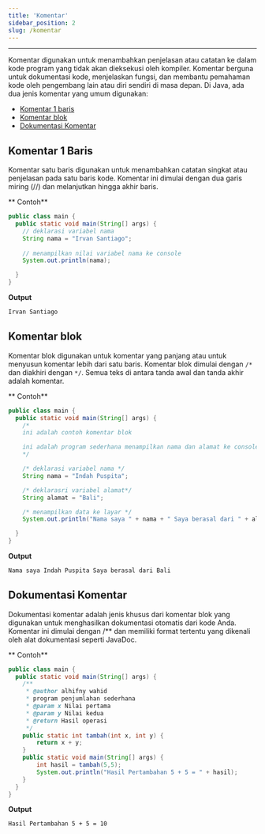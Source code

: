 ```yaml
---
title: 'Komentar'
sidebar_position: 2
slug: /komentar
---
```


<hr />

Komentar digunakan untuk menambahkan penjelasan atau catatan ke dalam kode program yang tidak akan dieksekusi oleh kompiler. Komentar berguna untuk dokumentasi kode, menjelaskan fungsi, dan membantu pemahaman kode oleh pengembang lain atau diri sendiri di masa depan. Di Java, ada dua jenis komentar yang umum digunakan:

- [Komentar 1 baris](#komentar-1-baris)
- [Komentar blok](#komentar-blok)
- [Dokumentasi Komentar](#dokumentasi-komentar)

## Komentar 1 Baris

Komentar satu baris digunakan untuk menambahkan catatan singkat atau penjelasan pada satu baris kode. Komentar ini dimulai dengan dua garis miring (//) dan melanjutkan hingga akhir baris.

** Contoh**

```java
public class main {
  public static void main(String[] args) {
    // deklarasi variabel nama
    String nama = "Irvan Santiago";
    
    // menampilkan nilai variabel nama ke console
    System.out.println(nama);

  }
}
```

**Output**

```bash
Irvan Santiago
```

## Komentar blok

Komentar blok digunakan untuk komentar yang panjang atau untuk menyusun komentar lebih dari satu baris. Komentar blok dimulai dengan `/*` dan diakhiri dengan `*/`. Semua teks di antara tanda awal dan tanda akhir adalah komentar.

** Contoh**

```java
public class main {
  public static void main(String[] args) {
    /*
    ini adalah contoh komentar blok

    ini adalah program sederhana menampilkan nama dan alamat ke console.
    */

    /* deklarasi variabel nama */
    String nama = "Indah Puspita";

    /* deklarasri variabel alamat*/
    String alamat = "Bali";

    /* menampilkan data ke layar */
    System.out.println("Nama saya " + nama + " Saya berasal dari " + alamat);

  }
}
```

**Output**

```bash
Nama saya Indah Puspita Saya berasal dari Bali
```

## Dokumentasi Komentar

Dokumentasi komentar adalah jenis khusus dari komentar blok yang digunakan untuk menghasilkan dokumentasi otomatis dari kode Anda. Komentar ini dimulai dengan /** dan memiliki format tertentu yang dikenali oleh alat dokumentasi seperti JavaDoc.

** Contoh**

```java
public class main {
  public static void main(String[] args) {
    /**
     * @author alhifny wahid
     * program penjumlahan sederhana
     * @param x Nilai pertama
     * @param y Nilai kedua
     * @return Hasil operasi
     */
    public static int tambah(int x, int y) {
        return x + y;
    }
    public static void main(String[] args) {
        int hasil = tambah(5,5);
        System.out.println("Hasil Pertambahan 5 + 5 = " + hasil);
    }
  }
}
```

**Output**

```bash
Hasil Pertambahan 5 + 5 = 10
```
